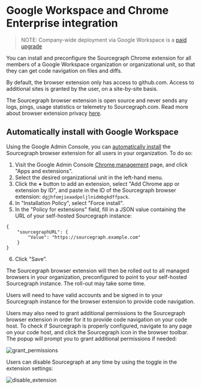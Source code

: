 # Google Workspace and Chrome Enterprise integration

> NOTE: Company-wide deployment via Google Workspace is a [paid upgrade](https://about.sourcegraph.com/pricing)

You can install and preconfigure the Sourcegraph Chrome extension for all members of a Google Workspace organization or organizational unit, so that they can get code navigation on files and diffs.

By default, the browser extension only has access to github.com. Access to additional sites is granted by the user, on a site-by-site basis.

The Sourcegraph browser extension is open source and never sends any logs, pings, usage statistics or telemetry to Sourcegraph.com. Read more about browser extension privacy [here](../references/privacy.md).

## Automatically install with Google Workspace

Using the Google Admin Console, you can [automatically install](https://support.google.com/chrome/a/answer/6306504?hl=en) the Sourcegraph browser extension for all users in your organization. To do so:

1. Visit the Google Admin Console [Chrome management](https://admin.google.com/u/2/ac/chrome/apps/user) page, and click "Apps and extensions".
2. Select the desired organizational unit in the left-hand menu.
3. Click the **+** button to add an extension, select "Add Chrome app or extension by ID", and paste in the ID of the Sourcegraph browser extension: `dgjhfomjieaadpoljlnidmbgkdffpack`.
4. In "Installation Policy", select "Force install".
5. In the "Policy for extensions" field, fill in a JSON value containing the URL of your self-hosted Sourcegraph instance:

```
{
    "sourcegraphURL": {
        "Value": "https://sourcegraph.example.com"
    }
}
```
6. Click "Save".

The Sourcegraph browser extension will then be rolled out to all managed browsers in your organization, preconfigured to point to your self-hosted Sourcegraph instance. The roll-out may take some time.

Users will need to have valid accounts and be signed in to your Sourcegraph instance for the browser extension to provide code navigation.

Users may also need to grant additional permissions to the Sourcegraph browser extension in order for it to provide code navigation on your code host. To check if Sourcegraph is properly configured, navigate to any page on your code host, and click the Sourcegraph icon in the browser toolbar. The popup will prompt you to grant additional permissions if needed:

<img alt="grant_permissions" src="https://storage.googleapis.com/sourcegraph-assets/Docs/permissions.png" />


Users can disable Sourcegraph at any time by using the toggle in the extension settings:

<img alt="disable_extension" src="https://storage.googleapis.com/sourcegraph-assets/Docs/disable_extension.png" />
